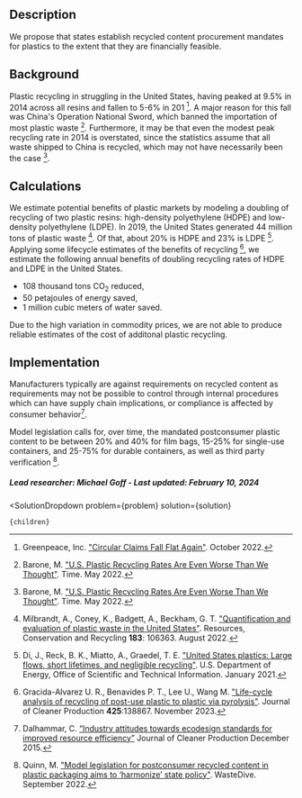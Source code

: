

## Description
We propose that states establish recycled content procurement mandates for plastics to the extent that they are financially feasible.

## Background

Plastic recycling in struggling in the United States, having peaked at 9.5% in 2014 across all resins and fallen to 5-6% in 201 [^"6"]. A major reason for this fall was China's Operation National Sword, which banned the importation of most plastic waste [^"7"]. Furthermore, it may be that even the modest peak recycling rate in 2014 is overstated, since the statistics assume that all waste shipped to China is recycled, which may not have necessarily been the case [^"7"].

## Calculations

We estimate potential benefits of plastic markets by modeling a doubling of recycling of two plastic resins: high-density polyethylene (HDPE) and low-density polyethylene (LDPE). In 2019, the United States generated 44 million tons of plastic waste [^"3"]. Of that, about 20% is HDPE and 23% is LDPE [^"4"]. Applying some lifecycle estimates of the benefits of recycling [^"5"], we estimate the following annual benefits of doubling recycling rates of HDPE and LDPE in the United States.

- 108 thousand tons CO<sub>2</sub> reduced,
- 50 petajoules of energy saved,
- 1 million cubic meters of water saved.

Due to the high variation in commodity prices, we are not able to produce reliable estimates of the cost of additonal plastic recycling.

## Implementation
Manufacturers  typically are against requirements on recycled content as requirements may not be possible to control through internal procedures which can have supply chain implications, or compliance is affected by consumer behavior[^"1"].

Model legislation calls for, over time, the mandated postconsumer plastic content to be between 20% and 40% for film bags, 15-25% for single-use containers, and 25-75% for durable containers, as well as third party verification [^"2"].

##### Lead researcher: Michael Goff - Last updated: February 10, 2024





[^"1"]: Dalhammar, C. [“Industry attitudes towards ecodesign standards for improved resource efficiency”](https://doi.org/10.1016/j.jclepro.2015.12.035) Journal of Cleaner Production December 2015.

[^"2"]: Quinn, M. ["Model legislation for postconsumer recycled content in plastic packaging aims to ‘harmonize’ state policy"](https://www.wastedive.com/news/postconsumer-recycled-content-model-legislation-nerc-newmoa/631310/). WasteDive. September 2022.

[^"3"]: Milbrandt, A., Coney, K., Badgett, A., Beckham, G. T. ["Quantification and evaluation of plastic waste in the United States"](https://www.sciencedirect.com/science/article/abs/pii/S0921344922002087). Resources, Conservation and Recycling <b>183</b>: 106363. August 2022.

[^"4"]: Di, J., Reck, B. K., Miatto, A., Graedel, T. E. ["United States plastics: Large flows, short lifetimes, and negligible recycling"](https://www.osti.gov/biblio/1761525). U.S. Department of Energy, Office of Scientific and Technical Information. January 2021.

[^"5"]: Gracida-Alvarez U. R., Benavides P. T., Lee U., Wang M. ["Life-cycle analysis of recycling of post-use plastic to plastic via pyrolysis"](https://www.sciencedirect.com/science/article/pii/S0959652623030251). Journal of Cleaner Production <b>425</b>:138867. November 2023.

[^"6"]: Greenpeace, Inc. ["Circular Claims Fall Flat Again"](https://www.greenpeace.org/usa/reports/circular-claims-fall-flat-again/). October 2022.

[^"7"]: Barone, M. ["U.S. Plastic Recycling Rates Are Even Worse Than We Thought"](https://time.com/6178386/plastic-recycling-rates-overestimated/). Time. May 2022.

  <SolutionDropdown 
    problem={problem} 
    solution={solution}
  >
    {children}
  </SolutionDropdown>